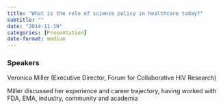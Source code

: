 ```yaml
---
title: "What is the role of science policy in healthcare today?"
subtitle: ""
date: "2014-11-19"
categories: [Presentation]
date-format: medium 
---
```


### Speakers  
Veronica Miller (Executive Director, Forum for Collaborative HIV Research)

Miller discussed her experience and career trajectory, having worked with FDA, EMA, industry, community and academia


